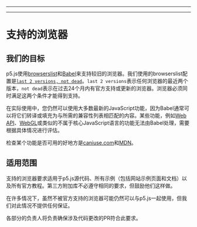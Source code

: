 
---

---
# 支持的浏览器

## 我们的目标
p5.js使用[browserslist](https://browsersl.ist/)和[Babel](https://babeljs.io/)来支持较旧的浏览器。我们使用的browserslist配置是[`last 2 versions, not dead`](https://browserslist.dev/?q=bGFzdCAyIHZlcnNpb25zLCBub3QgZGVhZA%3D%3D)。`last 2 versions`表示任何浏览器的最近两个版本，`not dead`表示在过去24个月内有官方支持或更新的浏览器。浏览器必须同时满足这两个条件才能得到支持。

在实际使用中，您仍然可以使用大多数最新的JavaScript功能，因为Babel通常可以将它们转译或填充为与所需的兼容性列表相匹配的内容。某些功能，例如[Web API](https://developer.mozilla.org/en-US/docs/Web/API)、[WebGL](https://developer.mozilla.org/en-US/docs/Web/API/WebGL_API)或类似的不属于核心JavaScript语言的功能无法由Babel处理，需要根据具体情况进行评估。

检查某个功能是否可用的好地方是[caniuse.com](https://caniuse.com/)和[MDN](https://developer.mozilla.org/en-US/)。

## 适用范围
支持的浏览器要求适用于p5.js源代码、所有示例（包括网站示例页面和文档）以及所有官方教程。第三方附加库不必遵守相同的要求，但鼓励他们这样做。

在许多情况下，虽然不被官方支持的浏览器可能仍然可以与p5.js一起使用，但我们对此情况不提供任何保证。

各部分的负责人将负责确保涉及代码更改的PR符合此要求。
  